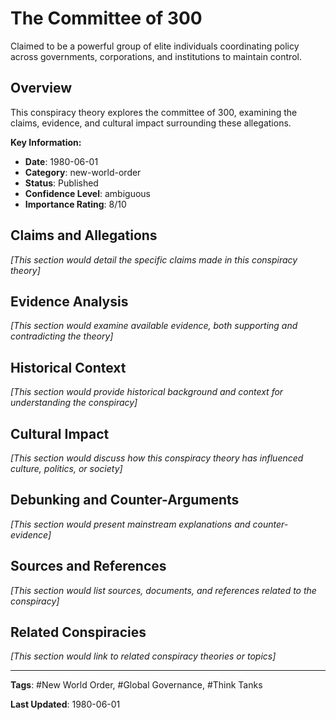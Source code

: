 # The Committee of 300

Claimed to be a powerful group of elite individuals coordinating policy across governments, corporations, and institutions to maintain control.

## Overview

This conspiracy theory explores the committee of 300, examining the claims, evidence, and cultural impact surrounding these allegations.

**Key Information:**
- **Date**: 1980-06-01
- **Category**: new-world-order
- **Status**: Published
- **Confidence Level**: ambiguous
- **Importance Rating**: 8/10

## Claims and Allegations

*[This section would detail the specific claims made in this conspiracy theory]*

## Evidence Analysis

*[This section would examine available evidence, both supporting and contradicting the theory]*

## Historical Context

*[This section would provide historical background and context for understanding the conspiracy]*

## Cultural Impact

*[This section would discuss how this conspiracy theory has influenced culture, politics, or society]*

## Debunking and Counter-Arguments

*[This section would present mainstream explanations and counter-evidence]*

## Sources and References

*[This section would list sources, documents, and references related to the conspiracy]*

## Related Conspiracies

*[This section would link to related conspiracy theories or topics]*

---

**Tags**: #New World Order, #Global Governance, #Think Tanks

**Last Updated**: 1980-06-01
